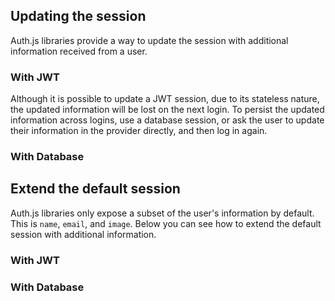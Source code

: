 
## Updating the session

Auth.js libraries provide a way to update the session with additional information received from a user.

### With JWT

<Callout type="warning">
  Although it is possible to update a JWT session, due to its stateless nature, the updated information will be lost on the next login. To persist the updated information across logins, use a database session, or ask the user to update their information in the provider directly, and then log in again.
</Callout>

### With Database

## Extend the default session

Auth.js libraries only expose a subset of the user's information by default. This is `name`, `email`, and `image`. Below you can see how to extend the default session with additional information.

### With JWT

### With Database

